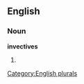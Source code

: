==English==

===Noun===
'''invectives'''

# {{plural of|[[invective]]}}

[[Category:English plurals]]